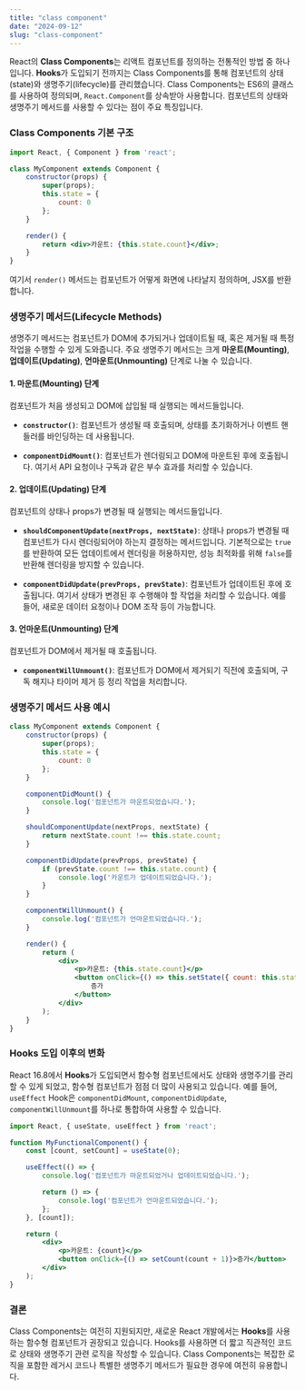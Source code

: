 ```yaml
---
title: "class component"
date: "2024-09-12"
slug: "class-component"
---
```


React의 **Class Components**는 리액트 컴포넌트를 정의하는 전통적인 방법 중 하나입니다. **Hooks**가 도입되기 전까지는 Class Components를 통해 컴포넌트의 상태(state)와 생명주기(lifecycle)를 관리했습니다. Class Components는 ES6의 클래스를 사용하여 정의되며, `React.Component`를 상속받아 사용합니다. 컴포넌트의 상태와 생명주기 메서드를 사용할 수 있다는 점이 주요 특징입니다.

### Class Components 기본 구조
```jsx
import React, { Component } from 'react';

class MyComponent extends Component {
    constructor(props) {
        super(props);
        this.state = {
            count: 0
        };
    }

    render() {
        return <div>카운트: {this.state.count}</div>;
    }
}
```
여기서 `render()` 메서드는 컴포넌트가 어떻게 화면에 나타날지 정의하며, JSX를 반환합니다.

### 생명주기 메서드(Lifecycle Methods)

생명주기 메서드는 컴포넌트가 DOM에 추가되거나 업데이트될 때, 혹은 제거될 때 특정 작업을 수행할 수 있게 도와줍니다. 주요 생명주기 메서드는 크게 **마운트(Mounting)**, **업데이트(Updating)**, **언마운트(Unmounting)** 단계로 나눌 수 있습니다.

#### 1. **마운트(Mounting)** 단계
컴포넌트가 처음 생성되고 DOM에 삽입될 때 실행되는 메서드들입니다.

- **`constructor()`**: 
  컴포넌트가 생성될 때 호출되며, 상태를 초기화하거나 이벤트 핸들러를 바인딩하는 데 사용됩니다.
  
- **`componentDidMount()`**: 
  컴포넌트가 렌더링되고 DOM에 마운트된 후에 호출됩니다. 여기서 API 요청이나 구독과 같은 부수 효과를 처리할 수 있습니다.

#### 2. **업데이트(Updating)** 단계
컴포넌트의 상태나 props가 변경될 때 실행되는 메서드들입니다.

- **`shouldComponentUpdate(nextProps, nextState)`**:
  상태나 props가 변경될 때 컴포넌트가 다시 렌더링되어야 하는지 결정하는 메서드입니다. 기본적으로는 `true`를 반환하여 모든 업데이트에서 렌더링을 허용하지만, 성능 최적화를 위해 `false`를 반환해 렌더링을 방지할 수 있습니다.

- **`componentDidUpdate(prevProps, prevState)`**: 
  컴포넌트가 업데이트된 후에 호출됩니다. 여기서 상태가 변경된 후 수행해야 할 작업을 처리할 수 있습니다. 예를 들어, 새로운 데이터 요청이나 DOM 조작 등이 가능합니다.

#### 3. **언마운트(Unmounting)** 단계
컴포넌트가 DOM에서 제거될 때 호출됩니다.

- **`componentWillUnmount()`**: 
  컴포넌트가 DOM에서 제거되기 직전에 호출되며, 구독 해지나 타이머 제거 등 정리 작업을 처리합니다.

### 생명주기 메서드 사용 예시

```jsx
class MyComponent extends Component {
    constructor(props) {
        super(props);
        this.state = {
            count: 0
        };
    }

    componentDidMount() {
        console.log('컴포넌트가 마운트되었습니다.');
    }

    shouldComponentUpdate(nextProps, nextState) {
        return nextState.count !== this.state.count;
    }

    componentDidUpdate(prevProps, prevState) {
        if (prevState.count !== this.state.count) {
            console.log('카운트가 업데이트되었습니다.');
        }
    }

    componentWillUnmount() {
        console.log('컴포넌트가 언마운트되었습니다.');
    }

    render() {
        return (
            <div>
                <p>카운트: {this.state.count}</p>
                <button onClick={() => this.setState({ count: this.state.count + 1 })}>
                    증가
                </button>
            </div>
        );
    }
}
```

### Hooks 도입 이후의 변화
React 16.8에서 **Hooks**가 도입되면서 함수형 컴포넌트에서도 상태와 생명주기를 관리할 수 있게 되었고, 함수형 컴포넌트가 점점 더 많이 사용되고 있습니다. 예를 들어, `useEffect` Hook은 `componentDidMount`, `componentDidUpdate`, `componentWillUnmount`를 하나로 통합하여 사용할 수 있습니다.

```jsx
import React, { useState, useEffect } from 'react';

function MyFunctionalComponent() {
    const [count, setCount] = useState(0);

    useEffect(() => {
        console.log('컴포넌트가 마운트되었거나 업데이트되었습니다.');

        return () => {
            console.log('컴포넌트가 언마운트되었습니다.');
        };
    }, [count]);

    return (
        <div>
            <p>카운트: {count}</p>
            <button onClick={() => setCount(count + 1)}>증가</button>
        </div>
    );
}
```

### 결론
Class Components는 여전히 지원되지만, 새로운 React 개발에서는 **Hooks**를 사용하는 함수형 컴포넌트가 권장되고 있습니다. Hooks를 사용하면 더 짧고 직관적인 코드로 상태와 생명주기 관련 로직을 작성할 수 있습니다. Class Components는 복잡한 로직을 포함한 레거시 코드나 특별한 생명주기 메서드가 필요한 경우에 여전히 유용합니다.